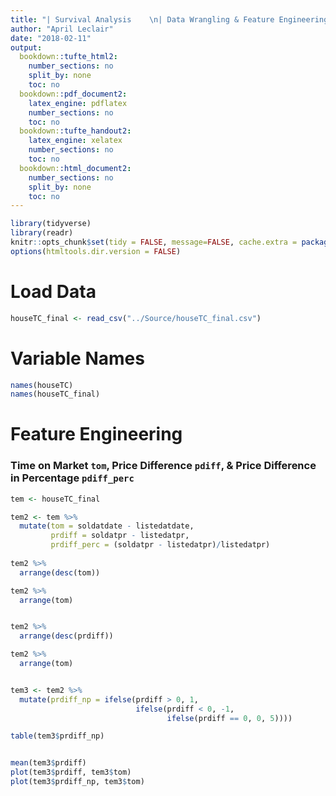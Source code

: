 ```yaml
---
title: "| Survival Analysis    \n| Data Wrangling & Feature Engineering\n"
author: "April Leclair"
date: "2018-02-11"
output:
  bookdown::tufte_html2:
    number_sections: no
    split_by: none
    toc: no
  bookdown::pdf_document2:
    latex_engine: pdflatex
    number_sections: no
    toc: no
  bookdown::tufte_handout2:
    latex_engine: xelatex
    number_sections: no
    toc: no
  bookdown::html_document2:
    number_sections: no
    split_by: none
    toc: no
---
```

 
```r
library(tidyverse)
library(readr)
knitr::opts_chunk$set(tidy = FALSE, message=FALSE, cache.extra = packageVersion('tufte'))
options(htmltools.dir.version = FALSE)
```

# Load Data 
```r
houseTC_final <- read_csv("../Source/houseTC_final.csv")
```

# Variable Names
```r
names(houseTC)
names(houseTC_final)
```

# Feature Engineering

### Time on Market `tom`, Price Difference `pdiff`, & Price Difference in Percentage `pdiff_perc`
```r
tem <- houseTC_final

tem2 <- tem %>%
  mutate(tom = soldatdate - listedatdate,
         prdiff = soldatpr - listedatpr,
         prdiff_perc = (soldatpr - listedatpr)/listedatpr)
  
tem2 %>%
  arrange(desc(tom))

tem2 %>%
  arrange(tom)


tem2 %>%
  arrange(desc(prdiff))

tem2 %>%
  arrange(tom)


tem3 <- tem2 %>%
  mutate(prdiff_np = ifelse(prdiff > 0, 1, 
                            ifelse(prdiff < 0, -1,
                                   ifelse(prdiff == 0, 0, 5))))

table(tem3$prdiff_np)


mean(tem3$prdiff)
plot(tem3$prdiff, tem3$tom)
plot(tem3$prdiff_np, tem3$tom)
```
